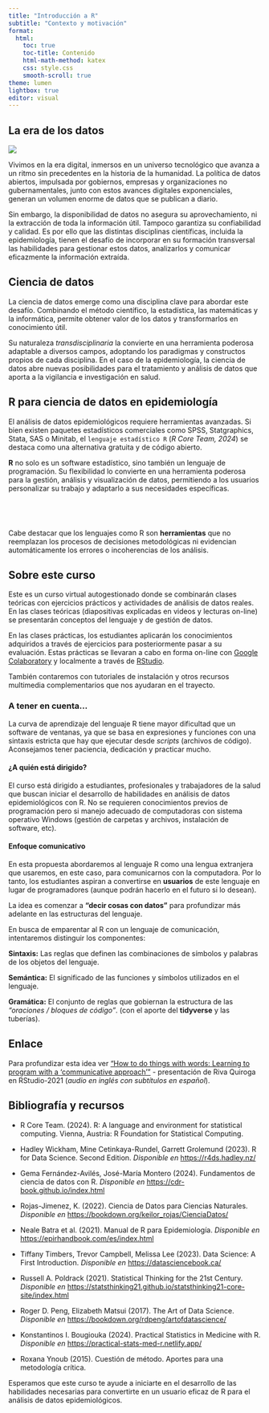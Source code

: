 ```yaml
---
title: "Introducción a R"
subtitle: "Contexto y motivación"
format:
  html:
    toc: true
    toc-title: Contenido
    html-math-method: katex
    css: style.css
    smooth-scroll: true
theme: lumen
lightbox: true
editor: visual
---
```


## La era de los datos

![](datos.png){width="500," fig-align="center"}

Vivimos en la era digital, inmersos en un universo tecnológico que avanza a un ritmo sin precedentes en la historia de la humanidad. La política de datos abiertos, impulsada por gobiernos, empresas y organizaciones no gubernamentales, junto con estos avances digitales exponenciales, generan un volumen enorme de datos que se publican a diario.

Sin embargo, la disponibilidad de datos no asegura su aprovechamiento, ni la extracción de toda la información útil. Tampoco garantiza su confiabilidad y calidad. Es por ello que las distintas disciplinas científicas, incluida la epidemiología, tienen el desafío de incorporar en su formación transversal las habilidades para gestionar estos datos, analizarlos y comunicar eficazmente la información extraída.

## Ciencia de datos

La ciencia de datos emerge como una disciplina clave para abordar este desafío. Combinando el método científico, la estadística, las matemáticas y la informática, permite obtener valor de los datos y transformarlos en conocimiento útil.

Su naturaleza *transdisciplinaria* la convierte en una herramienta poderosa adaptable a diversos campos, adoptando los paradigmas y constructos propios de cada disciplina. En el caso de la epidemiología, la ciencia de datos abre nuevas posibilidades para el tratamiento y análisis de datos que aporta a la vigilancia e investigación en salud.

## R para ciencia de datos en epidemiología

El análisis de datos epidemiológicos requiere herramientas avanzadas. Si bien existen paquetes estadísticos comerciales como SPSS, Statgraphics, Stata, SAS o Minitab, el `lenguaje estadístico R` (*R Core Team, 2024*) se destaca como una alternativa gratuita y de código abierto.

**R** no solo es un software estadístico, sino también un lenguaje de programación. Su flexibilidad lo convierte en una herramienta poderosa para la gestión, análisis y visualización de datos, permitiendo a los usuarios personalizar su trabajo y adaptarlo a sus necesidades específicas.

::: {.callout-tip icon="false"}
## <br>

Cabe destacar que los lenguajes como R son **herramientas** que no reemplazan los procesos de decisiones metodológicas ni evidencian automáticamente los errores o incoherencias de los análisis.
:::

## Sobre este curso

Este es un curso virtual autogestionado donde se combinarán clases teóricas con ejercicios prácticos y actividades de análisis de datos reales. En las clases teóricas (diapositivas explicadas en videos y lecturas on-line) se presentarán conceptos del lenguaje y de gestión de datos.

En las clases prácticas, los estudiantes aplicarán los conocimientos adquiridos a través de ejercicios para posteriormente pasar a su evaluación. Estas prácticas se llevaran a cabo en forma on-line con [Google Colaboratory](https://research.google.com/colaboratory/faq.html){target="_blank"} y localmente a través de [RStudio](https://es.wikipedia.org/wiki/RStudio){target="_blank"}.

También contaremos con tutoriales de instalación y otros recursos multimedia complementarios que nos ayudaran en el trayecto.

::: {.callout-tip icon="false"}
### A tener en cuenta...

La curva de aprendizaje del lenguaje R tiene mayor dificultad que un software de ventanas, ya que se basa en expresiones y funciones con una sintaxis estricta que hay que ejecutar desde *scripts* (archivos de código). Aconsejamos tener paciencia, dedicación y practicar mucho.
:::

#### ¿A quién está dirigido?

El curso está dirigido a estudiantes, profesionales y trabajadores de la salud que buscan iniciar el desarrollo de habilidades en análisis de datos epidemiológicos con R. No se requieren conocimientos previos de programación pero si manejo adecuado de computadoras con sistema operativo Windows (gestión de carpetas y archivos, instalación de software, etc).

#### Enfoque comunicativo

En esta propuesta abordaremos al lenguaje R como una lengua extranjera que usaremos, en este caso, para comunicarnos con la computadora. Por lo tanto, los estudiantes aspiran a convertirse en **usuarios** de este lenguaje en lugar de programadores (aunque podrán hacerlo en el futuro si lo desean).

La idea es comenzar a **"decir cosas con datos"** para profundizar más adelante en las estructuras del lenguaje.

En busca de emparentar al R con un lenguaje de comunicación, intentaremos distinguir los componentes:

**Sintaxis:** Las reglas que definen las combinaciones de símbolos y palabras de los objetos del lenguaje.

**Semántica:** El significado de las funciones y símbolos utilizados en el lenguaje.

**Gramática:** El conjunto de reglas que gobiernan la estructura de las *"oraciones / bloques de código"*. (con el aporte del **tidyverse** y las tuberías).

::: {.callout-tip icon="false"}
## Enlace

Para profundizar esta idea ver ["How to do things with words: Learning to program with a 'communicative approach'"](https://rstudio.com/resources/rstudioglobal-2021/how-to-do-things-with-words-learning-to-program-in-r-with-a-communicative-approach/){target="_blank"} - presentación de Riva Quiroga en RStudio-2021 (*audio en inglés con subtítulos en español*).
:::

## Bibliografía y recursos

-   R Core Team. (2024). R: A language and environment for statistical computing. Vienna, Austria: R Foundation for Statistical Computing.

-   Hadley Wickham, Mine Cetinkaya-Rundel, Garrett Grolemund (2023). R for Data Science. Second Edition. *Disponible en* <https://r4ds.hadley.nz/>{target="_blank"}

-   Gema Fernández-Avilés, José-María Montero (2024). Fundamentos de ciencia de datos con R. *Disponible en* <https://cdr-book.github.io/index.html>{target="_blank"}

-   Rojas-Jimenez, K. (2022). Ciencia de Datos para Ciencias Naturales. *Disponible en* <https://bookdown.org/keilor_rojas/CienciaDatos/>{target="_blank"}

-   Neale Batra et al. (2021). Manual de R para Epidemiología. *Disponible en* <https://epirhandbook.com/es/index.html>{target="_blank"}

-   Tiffany Timbers, Trevor Campbell, Melissa Lee (2023). Data Science: A First Introduction. *Disponible en* <https://datasciencebook.ca/>{target="_blank"}

-   Russell A. Poldrack (2021). Statistical Thinking for the 21st Century. *Disponible en* <https://statsthinking21.github.io/statsthinking21-core-site/index.html>{target="_blank"}

-   Roger D. Peng, Elizabeth Matsui (2017). The Art of Data Science. *Disponible en* <https://bookdown.org/rdpeng/artofdatascience/>{target="_blank"}

-   Konstantinos I. Bougiouka (2024). Practical Statistics in Medicine with R. *Disponible en* <https://practical-stats-med-r.netlify.app/>{target="_blank"}

-   Roxana Ynoub (2015). Cuestión de método. Aportes para una metodología crítica.

Esperamos que este curso te ayude a iniciarte en el desarrollo de las habilidades necesarias para convertirte en un usuario eficaz de R para el análisis de datos epidemiológicos.
